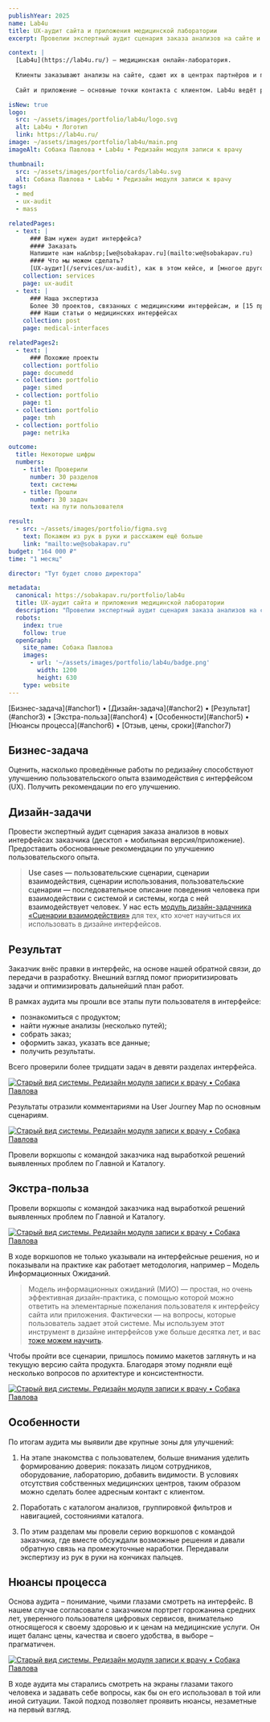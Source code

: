 ```yaml
---
publishYear: 2025
name: Lab4u
title: UX-аудит сайта и приложения медицинской лаборатории
excerpt: Провелии экспертный аудит сценария заказа анализов на сайте и в приложении онлайн-лаборатории после обновления их интерфейсов.

context: |
  [Lab4u](https://lab4u.ru/) — медицинская онлайн-лаборатория.
  
  Клиенты заказывают анализы на сайте, сдают их в центрах партнёров и получают результаты в электронном виде. Так как Lab4u не обслуживают собственные медицинские центры, они предоставляют большие скидки. 
  
  Сайт и приложение — основные точки контакта с клиентом. Lab4u ведёт работы над их обновлением и обратились к нам за аудитом макетов после редизайна.

isNew: true
logo:
  src: ~/assets/images/portfolio/lab4u/logo.svg
  alt: Lab4u • Логотип
  link: https://lab4u.ru/
image: ~/assets/images/portfolio/lab4u/main.png
imageAlt: Собака Павлова • Lab4u • Редизайн модуля записи к врачу

thumbnail:
  src: ~/assets/images/portfolio/cards/lab4u.svg
  alt: Собака Павлова • Lab4u • Редизайн модуля записи к врачу
tags:
  - med
  - ux-audit
  - mass

relatedPages:
  - text: |
      ### Вам нужен аудит интерфейса?
      #### Заказать
      Напишите нам на&nbsp;[we@sobakapav.ru](mailto:we@sobakapav.ru) 
      #### Что мы можем сделать?
      [UX-аудит](/services/ux-audit), как в этом кейсе, и [многое другое](/services). 
    collection: services
    page: ux-audit
  - text: |
      ### Наша экспертиза
      Более 30 проектов, связанных с медицинскими интерфейсам, и [15 проектных кейсов](https://sobakapav.ru/portfolio#med).
      ### Наши статьи о медицинских интерфейсах
    collection: post
    page: medical-interfaces

relatedPages2:
  - text: |
      ### Похожие проекты
    collection: portfolio
    page: documedd
  - collection: portfolio
    page: simed
  - collection: portfolio
    page: t1
  - collection: portfolio
    page: tmh
  - collection: portfolio
    page: netrika

outcome:
  title: Некоторые цифры
  numbers:
    - title: Проверили
      number: 30 разделов
      text: системы
    - title: Прошли
      number: 30 задач
      text: на пути пользователя

result:
  - src: ~/assets/images/portfolio/figma.svg
    text: Покажем из рук в руки и расскажем ещё больше
    link: "mailto:we@sobakapav.ru"
budget: "164 000 ₽"
time: "1 месяц"

director: "Тут будет слово директора"

metadata:
  canonical: https://sobakapav.ru/portfolio/lab4u
  title: UX-аудит сайта и приложения медицинской лаборатории
  description: "Провелии экспертный аудит сценария заказа анализов на сайте и в приложении онлайн-лаборатории после обновления их интерфейсов."
  robots:
    index: true
    follow: true
  openGraph:
    site_name: Собака Павлова
    images:
      - url: '~/assets/images/portfolio/lab4u/badge.png'
        width: 1200
        height: 630
    type: website
---
```



<TOC>
[Бизнес-задача](#anchor1) • [Дизайн-задача](#anchor2) • [Результат](#anchor3) • [Экстра-польза](#anchor4) • [Особенности](#anchor5) • [Нюансы процесса](#anchor6) • [Отзыв, цены, сроки](#anchor7)
</TOC>

## <a name="anchor1" />Бизнес-задача

Оценить, насколько проведённые работы по редизайну способствуют улучшению пользовательского опыта взаимодействия с интерфейсом (UX). Получить рекомендации по его улучшению.

## <a name="anchor2" />Дизайн-задачи

Провести экспертный аудит сценария заказа анализов в новых интерфейсах заказчика (десктоп + мобильная версия/приложение). Предоставить обоснованные рекомендации по улучшению пользовательского опыта.

>Use cases — пользовательские сценарии, сценарии взаимодействия, сценарии использования, пользовательские сценарии — последовательное описание поведения человека при взаимодействии с системой и системы, когда с ней взаимодействует человек. У нас есть [модуль дизайн-задачника «Сценарии взаимодействия»](https://www.eduhund.ru/program/usecases/?utm_source=sobakapav&utm_medium=site&utm_campaign=page) для тех, кто хочет научиться их использовать в дизайне интерфейсов.

## <a name="anchor3" />Результат

Заказчик внёс правки в интерфейс, на основе нашей обратной связи, до передачи в разработку. Внешний взгляд помог приоритизировать задачи и оптимизировать дальнейший план работ.

В рамках аудита мы прошли все этапы пути пользователя в интерфейсе:
- познакомиться с продуктом;
- найти нужные анализы (несколько путей);
- собрать заказ;
- оформить заказ, указать все данные;
- получить результаты.

Всего проверили более тридцати задач в девяти разделах интерфейса.

<a href="/images/portfolio/lab4u/1.png" target="_blank">![Старый вид системы. Редизайн модуля записи к врачу • Собака Павлова](~/assets/images/portfolio/lab4u/1.png)</a>

Результаты отразили комментариями на User Journey Map по основным сценариям.

<a href="/images/portfolio/lab4u/2.png" target="_blank">![Старый вид системы. Редизайн модуля записи к врачу • Собака Павлова](~/assets/images/portfolio/lab4u/2.png)</a>

Провели воркшопы с командой заказчика над выработкой решений выявленных проблем по Главной и Каталогу.

## <a name="anchor4" />Экстра-польза

Провели воркшопы с командой заказчика над выработкой решений выявленных проблем по Главной и Каталогу.

<a href="/images/portfolio/lab4u/3.png" target="_blank">![Старый вид системы. Редизайн модуля записи к врачу • Собака Павлова](~/assets/images/portfolio/lab4u/3.png)</a>

В ходе воркшопов не только указывали на интерфейсные решения, но и показывали на практике как работает методология, например – Модель Информационных Ожиданий. 

> Модель информационных ожиданий (МИО) — простая, но очень эффективная дизайн-практика, с помощью которой можно ответить на элементарные пожелания пользователя к интерфейсу сайта или приложения. Фактически — на вопросы, которые пользователь задает этой системе. Мы используем этот инструмент в дизайне интерфейсов уже больше десятка лет, и вас [тоже можем научить](https://www.eduhund.ru/program/io/?utm_source=sobakapav&utm_medium=site&utm_campaign=page).

Чтобы пройти все сценарии, пришлось помимо макетов заглянуть и на текущую версию сайта продукта. Благодаря этому подняли ещё несколько вопросов по архитектуре и консистентности.

<a href="/images/portfolio/lab4u/4.png" target="_blank">![Старый вид системы. Редизайн модуля записи к врачу • Собака Павлова](~/assets/images/portfolio/lab4u/4.png)</a>

## <a name="anchor5" />Особенности

По итогам аудита мы выявили две крупные зоны для улучшений:

1. На этапе знакомства с пользователем, больше внимания уделить формированию доверия: показать лицом сотрудников, оборудование, лабораторию, добавить видимости. В условиях отсутствия собственных медицинских центров, таким образом можно сделать более адресным контакт с клиентом.

2. Поработать с каталогом анализов, группировкой фильтров и навигацией, состояниями каталога.

3. По этим разделам мы провели серию воркшопов с командой заказчика, где вместе обсуждали возможные решения и давали обратную связь на промежуточные наработки. Передавали экспертизу из рук в руки на кончиках пальцев.

## <a name="anchor6" />Нюансы процесса

Основа аудита – понимание, чьими глазами смотреть на интерфейс. В нашем случае согласовали с заказчиком портрет горожанина средних лет, уверенного пользователя цифровых сервисов, внимательно относящегося к своему здоровью и к ценам на медицинские услуги. Он ищет баланс цены, качества и своего удобства, в выборе – прагматичен.

<a href="/images/portfolio/lab4u/5.png" target="_blank">![Старый вид системы. Редизайн модуля записи к врачу • Собака Павлова](~/assets/images/portfolio/lab4u/5.png)</a>

В ходе аудита мы старались смотреть на экраны глазами такого человека и задавать себе вопросы, как бы он его использовал в той или иной ситуации. Такой подход позволяет проявить нюансы, незаметные на первый взгляд.

## <a name="anchor7" />
